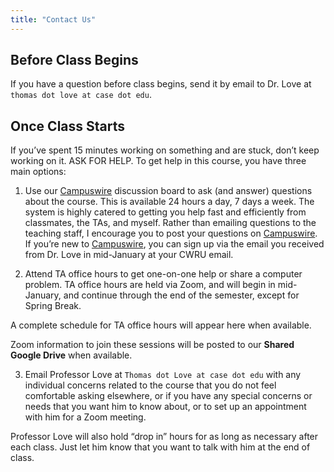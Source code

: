 ```yaml
---
title: "Contact Us"
---
```


## Before Class Begins 

If you have a question before class begins, send it by email to Dr. Love at `thomas dot love at case dot edu`.

## Once Class Starts

If you’ve spent 15 minutes working on something and are stuck, don’t keep working on it. ASK FOR HELP. To get help in this course, you have three main options:

1. Use our [Campuswire](https://campuswire.com/) discussion board to ask (and answer) questions about the course. This is available 24 hours a day, 7 days a week. The system is highly catered to getting you help fast and efficiently from classmates, the TAs, and myself. Rather than emailing questions to the teaching staff, I encourage you to post your questions on [Campuswire](https://campuswire.com/). If you're new to [Campuswire](https://campuswire.com/), you can sign up via the email you received from Dr. Love in mid-January at your CWRU email.

2. Attend TA office hours to get one-on-one help or share a computer problem. TA office hours are held via Zoom, and will begin in mid-January, and continue through the end of the semester, except for Spring Break.

A complete schedule for TA office hours will appear here when available.

Zoom information to join these sessions will be posted to our **Shared Google Drive** when available.

3. Email Professor Love at `Thomas dot Love at case dot edu` with any individual concerns related to the course that you do not feel comfortable asking elsewhere, or if you have any special concerns or needs that you want him to know about, or to set up an appointment with him for a Zoom meeting.

Professor Love will also hold "drop in" hours for as long as necessary after each class. Just let him know that you want to talk with him at the end of class.

